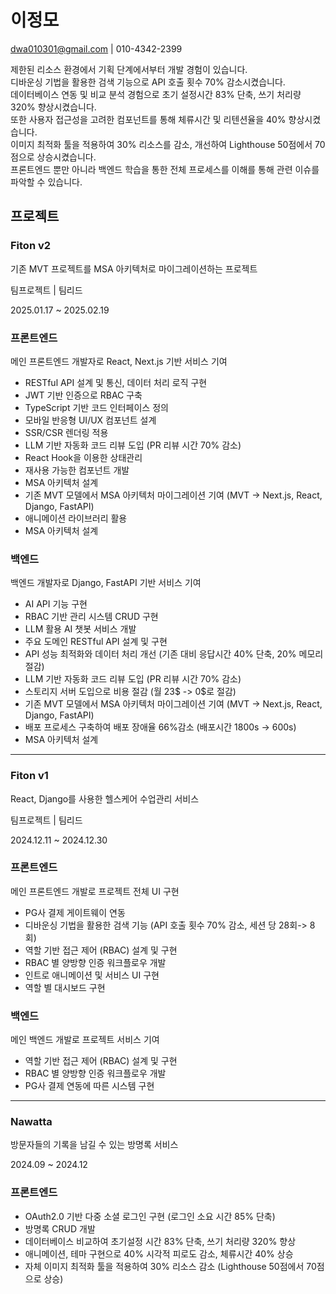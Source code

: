 
# 이정모
dwa010301@gmail.com | 010-4342-2399

제한된 리소스 환경에서 기획 단계에서부터 개발 경험이 있습니다. </br>
디바운싱 기법을 활용한 검색 기능으로 API 호출 횟수 70% 감소시켰습니다. </br>
데이터베이스 연동 및 비교 분석 경험으로 초기 설정시간 83% 단축, 쓰기 처리량 320% 향상시켰습니다. </br>
또한 사용자 접근성을 고려한 컴포넌트를 통해 체류시간 및 리텐션율을 40% 향상시켰습니다. </br>
이미지 최적화 툴을 적용하여 30% 리소스를 감소, 개선하여 Lighthouse 50점에서 70점으로 상승시켰습니다. </br>
프론트엔드 뿐만 아니라 백엔드 학습을 통한 전체 프로세스를 이해를 통해 관련 이슈를 파악할 수 있습니다.

## 프로젝트

### Fiton v2
기존 MVT 프로젝트를 MSA 아키텍처로 마이그레이션하는 프로젝트

팀프로젝트 | 팀리드

2025.01.17 ~ 2025.02.19

### 프론트엔드
메인 프론트엔드 개발자로 React, Next.js 기반 서비스 기여

- RESTful API 설계 및 통신, 데이터 처리 로직 구현
- JWT 기반 인증으로 RBAC 구축
- TypeScript 기반 코드 인터페이스 정의
- 모바일 반응형 UI/UX 컴포넌트 설계
- SSR/CSR 렌더링 적용 
- LLM 기반 자동화 코드 리뷰 도입 (PR 리뷰 시간 70% 감소)
- React Hook을 이용한 상태관리
- 재사용 가능한 컴포넌트 개발
- MSA 아키텍처 설계
- 기존 MVT 모델에서 MSA 아키텍처 마이그레이션 기여 (MVT -> Next.js, React, Django, FastAPI)
- 애니메이션 라이브러리 활용
- MSA 아키텍처 설계

### 백엔드
백엔드 개발자로 Django, FastAPI 기반 서비스 기여

- AI API 기능 구현
- RBAC 기반 관리 시스템 CRUD 구현
- LLM 활용 AI 챗봇 서비스 개발
- 주요 도메인 RESTful API 설계 및 구현
- API 성능 최적화와 데이터 처리 개선 (기존 대비 응답시간 40% 단축, 20% 메모리 절감)
- LLM 기반 자동화 코드 리뷰 도입 (PR 리뷰 시간 70% 감소)
- 스토리지 서버 도입으로 비용 절감 (월 23$ -> 0$로 절감)
- 기존 MVT 모델에서 MSA 아키텍처 마이그레이션 기여 (MVT -> Next.js, React, Django, FastAPI)
- 배포 프로세스 구축하여 배포 장애율 66%감소 (배포시간 1800s -> 600s)
- MSA 아키텍처 설계

---

### Fiton v1
React, Django를 사용한 헬스케어 수업관리 서비스

팀프로젝트 | 팀리드

2024.12.11 ~ 2024.12.30

### 프론트엔드
메인 프론트엔드 개발로 프로젝트 전체 UI 구현

- PG사 결제 게이트웨이 연동
- 디바운싱 기법을 활용한 검색 기능 (API 호출 횟수 70% 감소, 세션 당 28회-> 8회)
- 역할 기반 접근 제어 (RBAC) 설계 및 구현
- RBAC 별 양방향 인증 워크플로우 개발
- 인트로 애니메이션 및 서비스 UI 구현
- 역할 별 대시보드 구현

### 백엔드
메인 백엔드 개발로 프로젝트 서비스 기여

- 역할 기반 접근 제어 (RBAC) 설계 및 구현
- RBAC 별 양방향 인증 워크플로우 개발
- PG사 결제 연동에 따른 시스템 구현


---

### Nawatta
방문자들의 기록을 남길 수 있는 방명록 서비스

2024.09 ~ 2024.12

### 프론트엔드

- OAuth2.0 기반 다중 소셜 로그인 구현 (로그인 소요 시간 85% 단축)
- 방명록 CRUD 개발 
- 데이터베이스 비교하여 초기설정 시간 83% 단축, 쓰기 처리량 320% 향상
- 애니메이션, 테마 구현으로 40% 시각적 피로도 감소, 체류시간 40% 상승
- 자체 이미지 최적화 툴을 적용하여 30% 리소스 감소 (Lighthouse 50점에서 70점으로 상승)

